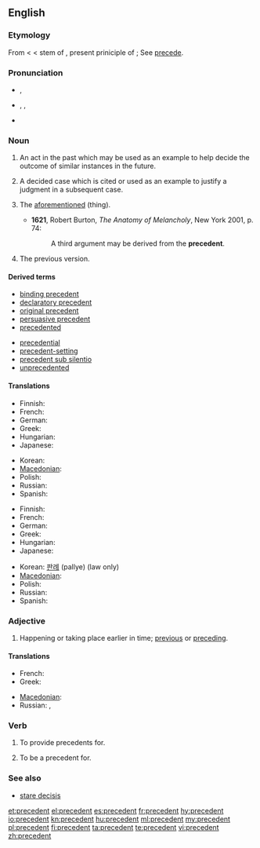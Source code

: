 ==English==
{{wikipedia}}

===Etymology===
From {{etyl|enm|en}} < {{etyl|fro|en}} < stem of {{term|precedens|praecēdēns|lang=la}}, present priniciple of {{term|praecedo|praecedere|lang=la|to precede}}; See [[precede]].

===Pronunciation===
* {{a|UK|adjective}} {{IPA|/pɹiˈsiː.dənt/}}, {{SAMPA|/pr\i"si:.d@nt/}}
* {{a|UK|US|noun}} {{enPR|prĕs'ĭ-dənt}}, {{IPA|/ˈpɹɛs.ɪ.dənt/}}, {{SAMPA|/"pr\Es.I.d@nt/}}
* {{audio|en-us-precedent.ogg|Audio (US)}}

===Noun===
{{en-noun}}

# An act in the past which may be used as an example to help decide the outcome of similar instances in the future.
# {{legal}} A decided case which is cited or used as an example to justify a judgment in a subsequent case.
# {{obsolete|with definite article}} The [[aforementioned]] (thing).
#* '''1621''', Robert Burton, ''The Anatomy of Melancholy'', New York 2001, p. 74:
#*: A third argument may be derived from the '''precedent'''.
# The previous version.
{{rft|pronunciation, PoS of last two senses?}}

====Derived terms====
{{rel-top|terms derived from precedent ''(noun)''}}
* [[binding precedent]]
* [[declaratory precedent]]
* [[original precedent]]
* [[persuasive precedent]]
* [[precedented]]
{{rel-mid}}
* [[precedential]]
* [[precedent-setting]]
* [[precedent sub silentio]]
* [[unprecedented]]
{{rel-bottom}}

====Translations====
{{trans-top|past act used as example}}
* Finnish: {{t-|fi|ennakkotapaus}}
* French: {{t+|fr|précédent}}
* German: {{t|de|Präzedens|n}}
* Greek: {{t+|el|προηγούμενο|n|tr=prοigoúmeno}}
* Hungarian: {{t-|hu|precedens}}
* Japanese: {{t|ja|先例|tr=senrei}}
{{trans-mid}}
* Korean: {{t+|ko|사례|tr=sarye|sc=Hang}}
* [[Macedonian]]: {{t|mk|преседан|m|tr=presedán}}
* Polish: {{t|pl|precedens|m}}
* Russian: {{t+|ru|прецедент|m|tr=pr'eced'ént}}
* Spanish: {{t-|es|precedente|m}}
{{trans-bottom}}

{{trans-top|prior judgment in law}}
* Finnish: {{t-|fi|ennakkotapaus}}
* French: {{t+|fr|jurisprudence}}
* German: {{t-|de|Präzedenzfall|m}}
* Greek: {{t+|el|δεδικασμένο|n|tr=dedikasméno}}
* Hungarian: {{t-|hu|precedens}}
* Japanese: {{t+|ja|判例|tr=hanrei}}
{{trans-mid}}
* Korean: [[판례]] (pallye) (law only)
* [[Macedonian]]: {{t|mk|преседан|m|tr=presedán}}
* Polish: {{t|pl|precedens|m}}
* Russian: {{t+|ru|прецедент|m|tr=pr'eced'ént}}
* Spanish: {{t-|es|precedente|m}}
{{trans-bottom}}

===Adjective===
{{en-adj|-}}

# Happening or taking place earlier in time; [[previous]] or [[preceding]].

====Translations====
<!-- is this necessary? -->
{{trans-top|earlier in time}}
* French: {{t+|fr|précédent}}
* Greek: {{t|el|προηγούμενος|tr=prοigoúmenos}}
{{trans-mid}}
* [[Macedonian]]: {{t|mk|претходен|m|tr=préthoden}}
* Russian: {{t|ru|предшествующий|tr=pr'edšéstvujuš'ij}}, {{t|ru|предыдущий|tr=pr'edydúš'ij}}
{{trans-bottom}}

===Verb===
{{en-verb}}

# {{transitive|legal}} To provide precedents for.
# {{transitive|legal}} To be a precedent for.

===See also===
* [[stare decisis]]

[[et:precedent]]
[[el:precedent]]
[[es:precedent]]
[[fr:precedent]]
[[hy:precedent]]
[[io:precedent]]
[[kn:precedent]]
[[hu:precedent]]
[[ml:precedent]]
[[my:precedent]]
[[pl:precedent]]
[[fi:precedent]]
[[ta:precedent]]
[[te:precedent]]
[[vi:precedent]]
[[zh:precedent]]